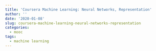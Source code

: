 ```yaml
---
title: 'Coursera Machine Learning: Neural Networks, Representation'
author: ''
date: '2020-01-08'
slug: coursera-machine-learning-neural-networks-representation
categories:
  - mooc
tags:
  - machine learning
---
```

